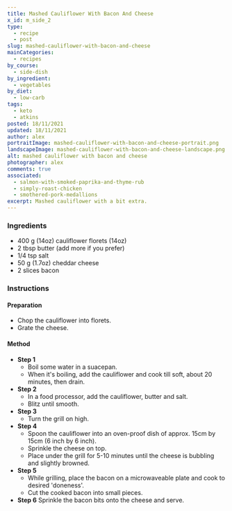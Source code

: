 ```yaml
---
title: Mashed Cauliflower With Bacon And Cheese
x_id: m_side_2
type:
  - recipe
  - post
slug: mashed-cauliflower-with-bacon-and-cheese
mainCategories: 
  - recipes
by_course:
  - side-dish
by_ingredient:
  - vegetables
by_diet:
  - low-carb
tags: 
  - keto
  - atkins
posted: 18/11/2021
updated: 18/11/2021
author: alex
portraitImage: mashed-cauliflower-with-bacon-and-cheese-portrait.png
landscapeImage: mashed-cauliflower-with-bacon-and-cheese-landscape.png
alt: mashed cauliflower with bacon and cheese
photographer: alex
comments: true
associated: 
  - salmon-with-smoked-paprika-and-thyme-rub
  - simply-roast-chicken
  - smothered-pork-medallions
excerpt: Mashed cauliflower with a bit extra.
---
```


<Ingredients>

### Ingredients
  - 400 g (14oz) cauliflower florets (14oz)
  - 2 tbsp butter (add more if you prefer)
  - 1/4 tsp salt
  - 50 g (1.7oz) cheddar cheese
  - 2 slices bacon

</Ingredients>

<Instructions>

### Instructions

#### Preparation

  - Chop the cauliflower into florets.
  - Grate the cheese.

#### Method

  - **Step 1**
    - Boil some water in a suacepan.
    - When it's boiling, add the cauliflower and cook till soft, about 20 minutes, then drain.
  - **Step 2**
    - In a food processor, add the cauliflower, butter and salt.
    - Blitz until smooth.
  - **Step 3**
    - Turn the grill on high.
  - **Step 4**
    - Spoon the cauliflower into an oven-proof dish of approx. 15cm by 15cm (6 inch by 6 inch).
    - Sprinkle the cheese on top.
    - Place under the grill for 5-10 minutes until the cheese is bubbling and slightly browned.
  - **Step 5**
    - While grilling, place the bacon on a microwaveable plate and cook to desired 'doneness'.
    - Cut the cooked bacon into small pieces.
  - **Step 6**
    Sprinkle the bacon bits onto the cheese and serve.

</Instructions>


